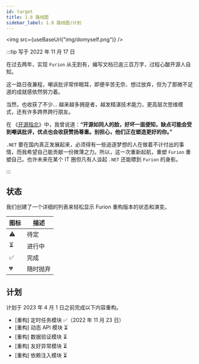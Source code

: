 ```yaml
---
id: target
title: 1.8 路线图
sidebar_label: 1.8 路线图/计划
---
```



<img src={useBaseUrl("img/domyself.png")} />

:::tip 写于 2022 年 11 月 17 日

在过去两年，实现 `Furion` 从无到有，编写文档已逾三百万字，过程心酸开源人自知。

这一路日夜兼程，嘲讽批评常伴眼耳，即便辛苦无奈、想过放弃，但为了那微不足道的成就感依然努力着。

当然，也收获了不少... 越来越多拥趸者，越发精湛技术能力，更高层次思维模式，还有许多跨界跨行朋友。

在 《[开源指北](https://gitee.com/opensource-guide/comments/)》中，我曾说道：**“开源如同人的脸，好坏一面便知，缺点可能会受到嘲讽批评，优点也会收获赞扬尊重。别担心，他们正在塑造更好的你。”**

`.NET` 要在国内真正发展起来，必须得有一些追逐梦想的人在做着不计付出的事情，而我希望自己能贡献一份微薄之力。所以，这一次重新起航，重塑 `Furion` 重塑自己。也许未来在某个 IT 圈但凡有人谈起 `.NET` 还能瞟到 `Furion` 的身影。

:::

## 状态

我们创建了一个详细的列表来轻松显示 Furion 重构版本的状态和演变。

| 图标 | 描述     |
| ---- | -------- |
| ⚠️   | 待定     |
| ⏳   | 进行中   |
| ✅   | 完成     |
| 💔   | 随时抛弃 |

## 计划

计划于 2023 年 4 月 1 日之前完成以下内容重构。

- [重构] 定时任务模块 ✅（2022 年 11 月 23 日）
- [重构] 动态 API 模块 ⏳
- [重构] 数据验证模块 ⏳
- [重构] 友好异常模块 ⏳
- [重构] 依赖注入模块 ⏳
